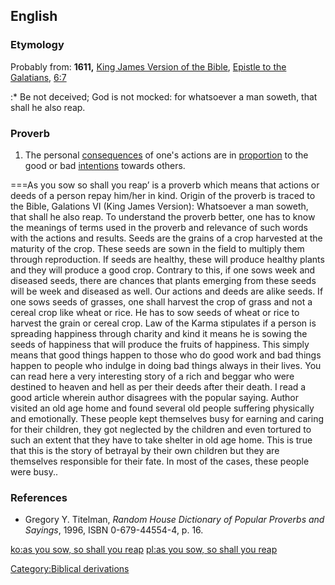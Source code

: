 ==English==

===Etymology===
Probably from: '''1611,''' [[w:King James Version of the Bible|King James Version of the Bible]], [[w:Epistle to the Galatians|Epistle to the Galatians]], [[s:Bible (King James)/Galatians#Chapter 6|6:7]]
:* Be not deceived; God is not mocked: for whatsoever a man soweth, that shall he also reap.

===Proverb===
{{infl|en|proverb|head=[[as]] [[you]] [[sow]], [[so]] [[shall]] [[you]] [[reap]]}}

# The personal [[consequences]] of one's actions are in [[proportion]] to the good or bad [[intentions]] towards others.

===As you sow so shall you reap’ is a proverb which means that actions or deeds of a person repay him/her in kind. Origin of the proverb is traced to the Bible, Galations VI (King James Version): Whatsoever a man soweth, that shall he also reap. To understand the proverb better, one has to know the meanings of terms used in the proverb and relevance of such words with the actions and results. Seeds are the grains of a crop harvested at the maturity of the crop. These seeds are sown in the field to multiply them through reproduction. If seeds are healthy, these will produce healthy plants and they will produce a good crop. Contrary to this, if one sows week and diseased seeds, there are chances that plants emerging from these seeds will be week and diseased as well. Our actions and deeds are alike seeds. If one sows seeds of grasses, one shall harvest the crop of grass and not a cereal crop like wheat or rice. He has to sow seeds of wheat or rice to harvest the grain or cereal crop. Law of the Karma stipulates if a person is spreading happiness through charity and kind it means he is sowing the seeds of happiness that will produce the fruits of happiness.  This simply means that good things happen to those who do good work and bad things happen to people who indulge in doing bad things always in their lives. You can read here a very interesting story of a rich and beggar who were destined to heaven and hell as per their deeds after their death.
I read a good article wherein author disagrees with the popular saying. Author visited an old age home and found several old people suffering physically and emotionally. These people kept themselves busy for earning and caring for their children, they got neglected by the children and even tortured to such an extent that they have to take shelter in old age home. This is true that this is the story of betrayal by their own children but they are themselves responsible for their fate. In most of the cases, these people were busy..

===References===
* Gregory Y. Titelman, ''Random House Dictionary of Popular Proverbs and Sayings'', 1996, ISBN 0-679-44554-4, p. 16.

[[Category:Biblical derivations]]

[[ko:as you sow, so shall you reap]]
[[pl:as you sow, so shall you reap]]